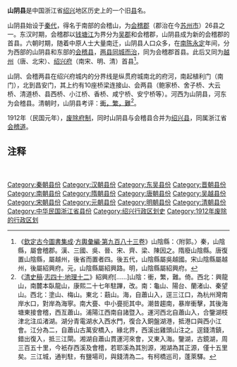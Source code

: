 {{Refimprove|time=2022-04-01}}
'''山阴县'''是中国浙江省[[绍兴|绍兴]]地区历史上的一个旧[[县|县]]名。

山阴县始设于[[秦代|秦代]]，得名于南部的会稽山，为[[会稽郡|会稽郡]]（郡治在今[[苏州市|苏州市]]）26县之一。东汉时期，会稽郡以[[钱塘江|钱塘江]]为界分为[[吴郡|吴郡]]和会稽郡，山阴县成为新的会稽郡的首县。六朝时期，随着中原人士大量南迁，山阴县人口众多，在[[陳_(南朝)|南陈]][[永定_(南朝陳)|永定]]年间，分为西部的山阴县和东部的[[会稽县|会稽县]]，[[两县同城而治|两县同城而治]]，同为会稽郡首县。此后又同为[[越州|越州]]（唐、北宋）、[[绍兴府|绍兴府]]（南宋、明、清）首县<ref>《[[欽定古今圖書集成|欽定古今圖書集成]]·[[s:欽定古今圖書集成/方輿彙編/職方典/第0983卷|方輿彙編·第九百八十三卷]]》山陰縣：〈附郭。〉秦，山陰縣，屬會稽郡。漢、三國、吳、晉、宋、齊、梁、陳因之。隋廢山陰縣。唐復置山陰縣，屬越州，後省而置者四。後五代，山陰縣屬吳越國。宋山陰縣屬越州，後屬紹興府。元，山陰縣屬紹興路。明，山陰縣屬紹興府。</ref>。

山阴、会稽两县在绍兴府城内的分界线是纵贯府城南北的府河，南起植利门（南门），北到昌安门，其上约有10座桥梁连接山、会两县（鲍家桥、舍子桥、大云桥、清道桥、县西桥、小江桥、香桥、咸宁桥、安宁桥等）。河西为山阴县，河东为会稽县。清朝时，山阴县考评：[[衝繁疲難|衝，繁，難]]<ref>《[[清史稿|清史稿]]·[[s:清史稿/卷65|志四十·地理十二]]》紹興府[……]山陰：衝，繁，難。倚。西北：興龍山，南麓本臥龍山，康熙二十七年駐蹕，改。南：龜山、陽台、蘭渚山、秦望山。西北：塗山、梅山。東北：蕺山。海，自蕭山入，逕三江口，為杭州灣南岸水口，對岸為海寧。南大亹、中小亹扼其中。潮昔趨南，暴岸衝擊，其後海塘東接會稽，西亙蕭山。浦陽江西南自諸暨入。運河西北自蕭山入，合鑒湖枝津北注瓜渚湖。湖分青電湖水入西水門，復合入銅盤湖港，抵港口與西小江會。江分為二，自蕭山古萬安橋入，緣北界，西溪出雞頭山注之。逕錢清鎮，錯出復入，抵三江閘。湘湖自蕭山貫運河來會，又東入海。鑒湖，古鏡湖，周三百五十里，今衹存西溪及會稽，若耶溪為其別源，湘湖為其正源，僅十五里矣。三江城，通判駐，有鹽場司，與錢清為二。有柯橋巡司，蓬萊驛。</ref>。

1912年（民国元年），[[废府州厅改县|废除府制]]，同时山阴县与会稽县合并为[[绍兴县|绍兴县]]，同属浙江省[[会稽道|会稽道]]。

== 注释 ==
{{Reflist|30em}}

[[Category:秦朝县份|Category:秦朝县份]]
[[Category:汉朝县份|Category:汉朝县份]]
[[Category:东吴县份|Category:东吴县份]]
[[Category:晋朝县份|Category:晋朝县份]]
[[Category:南朝县份|Category:南朝县份]]
[[Category:隋朝县份|Category:隋朝县份]]
[[Category:唐朝县份|Category:唐朝县份]]
[[Category:吴越县份|Category:吴越县份]]
[[Category:宋朝县份|Category:宋朝县份]]
[[Category:元朝县份|Category:元朝县份]]
[[Category:明朝县份|Category:明朝县份]]
[[Category:清朝县份|Category:清朝县份]]
[[Category:中华民国浙江省县份|Category:中华民国浙江省县份]]　
[[Category:绍兴行政区划史|Category:绍兴行政区划史]]
[[Category:1912年废除的行政区划|Category:1912年废除的行政区划]]